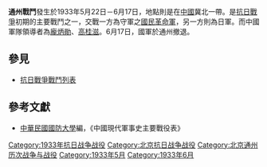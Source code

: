 {{Distinguish|通縣戰鬥}}
{{Infobox Military Conflict|
campaign=|
image=|
caption=|
conflict=通州戰鬥|
date=1933年5月22日－6月17日|
place=[[中國|中國]]冀北|
result=全城大火，國軍6月17日軍撤退。通州城內[[李際春|李際春]]自稱抗日救國軍總司令，接收通州|
combatant1=中華民國國民革命軍|
combatant2=日軍之中國派遣軍（關東軍）| 
commander1=[[龐炳勛|龐炳勛]]、[[高桂滋|高桂滋]]|
commander2=|
strength1=|
strength2=|
casualties1=|
casualties2=|
}}
'''通州戰鬥'''發生於1933年5月22日－6月17日，地點則是在[[中國|中國]]冀北一帶。是[[抗日戰爭|抗日戰爭]]初期的主要戰鬥之一，交戰一方為守軍之[[國民革命軍|國民革命軍]]，另一方則為日軍。而中國軍隊領導者為[[龐炳勛|龐炳勛]]、[[高桂滋|高桂滋]]。6月17日，國軍於通州撤退。
==參見==
*[[抗日戰爭戰鬥列表|抗日戰爭戰鬥列表]]
==參考文獻==
*[[中華民國|中華民國]][[國防大學_(臺灣)|國防大學]]編，《中國現代軍事史主要戰役表》

[[Category:1933年抗日战争战役|Category:1933年抗日战争战役]]
[[Category:北京抗日战争战役|Category:北京抗日战争战役]]
[[Category:北京通州历次战争与战役|Category:北京通州历次战争与战役]]
[[Category:1933年5月|Category:1933年5月]]
[[Category:1933年6月|Category:1933年6月]]